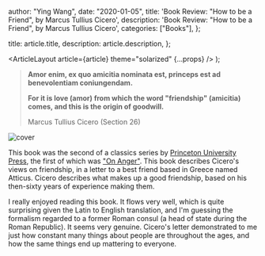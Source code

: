 
  author: "Ying Wang",
  date: "2020-01-05",
  title: 'Book Review: "How to be a Friend", by Marcus Tullius Cicero',
  description: 'Book Review: "How to be a Friend", by Marcus Tullius Cicero',
  categories: ["Books"],
};

  title: article.title,
  description: article.description,
};

  <ArticleLayout article={article} theme="solarized" {...props} />
);

> **Amor enim, ex quo amicitia nominata est, princeps est ad benevolentiam
> coniungendam.**
>
> **For it is love (amor) from which the word "friendship" (amicitia) comes, and
> this is the origin of goodwill.**
>
> Marcus Tullius Cicero (Section 26)

![cover](/img/posts/2020/01/05/how_to_be_a_friend_1.jpg)

This book was the second of a classics series by [Princeton University
Press](https://press.princeton.edu/), the first of which was ["On
Anger"](/posts/2019/11/07/on_anger). This book describes Cicero's views on
friendship, in a letter to a best friend based in Greece named Atticus. Cicero
describes what makes up a good friendship, based on his then-sixty years of
experience making them.

I really enjoyed reading this book. It flows very well, which is quite
surprising given the Latin to English translation, and I'm guessing the
formalism regarded to a former Roman consul (a head of state during the Roman
Republic). It seems very genuine. Cicero's letter demonstrated to me just how
constant many things about people are throughout the ages, and how the same
things end up mattering to everyone.
